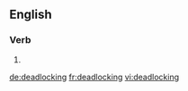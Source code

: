 
==English==

===Verb===
{{head|en|present participle}}

# {{present participle of|deadlock|lang=en|nocat=1}}

[[de:deadlocking]]
[[fr:deadlocking]]
[[vi:deadlocking]]